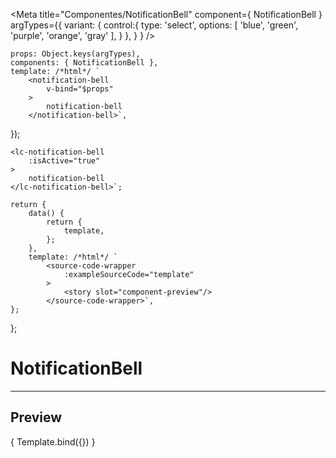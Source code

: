 
<Meta
	title="Componentes/NotificationBell"
	component={ NotificationBell }
	argTypes={{
		variant: {
			control:{
				type: 'select',
				options: [
					'blue',
					'green',
					'purple',
					'orange',
					'gray'
				],
			}
		},
	}
}
/>

	props: Object.keys(argTypes),
	components: { NotificationBell },
	template: /*html*/ `
		<notification-bell
			v-bind="$props" 
		>
			notification-bell
		</notification-bell>`,
});

	<lc-notification-bell
		:isActive="true"
	>
		notification-bell
	</lc-notification-bell>`;

	return {
		data() {
			return {
				template,
			};
		},
		template: /*html*/ `
			<source-code-wrapper
				:exampleSourceCode="template"
			>
				<story slot="component-preview"/>
			</source-code-wrapper>`,
	};
};

# NotificationBell
---

## Preview

<Canvas>
	<Story
		name="NotificationBell"
		decorators={[docsDecorator]}
		args={{
			isActive: true,
		}}
	>
		{ Template.bind({}) }
	</Story>
</Canvas>

<ArgsTable story="NotificationBell" />